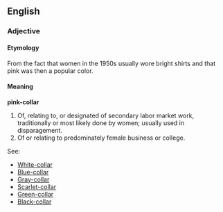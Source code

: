 ==English==
===Adjective===

====Etymology====
From the fact that women in the 1950s usually wore bright shirts and that pink was then a popular color.
====Meaning====
'''pink-collar'''

#Of, relating to, or designated of secondary labor market work, traditionally or most likely done by women; usually used in disparagement.
#Of or relating to predominately female business or college.

See:

* [[White-collar]]
* [[Blue-collar]]
* [[Gray-collar]]
* [[Scarlet-collar]]
* [[Green-collar]]
* [[Black-collar]]
